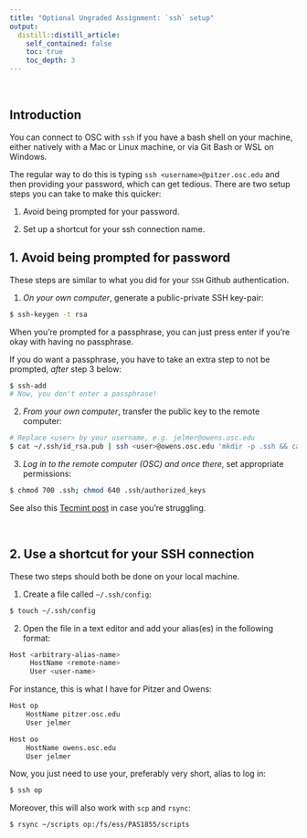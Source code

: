 ```yaml
---
title: "Optional Ungraded Assignment: `ssh` setup"
output:
  distill::distill_article:
    self_contained: false
    toc: true
    toc_depth: 3
---
```


<br>

## Introduction

You can connect to OSC with `ssh` if you have a bash shell on your machine,
either natively with a Mac or Linux machine, or via Git Bash or WSL on Windows.

The regular way to do this is typing `ssh <username>@pitzer.osc.edu` and then
providing your password, which can get tedious. There are two setup steps
you can take to make this quicker:

1. Avoid being prompted for your password.

2. Set up a shortcut for your ssh connection name. 

## 1. Avoid being prompted for password

These steps are similar to what you did for your `SSH` Github authentication.

1. *On your own computer*, generate a public-private SSH key-pair:

  ```bash
  $ ssh-keygen -t rsa
  ```
  
  When you're prompted for a passphrase, you can just press enter if you're
  okay with having no passphrase.
  
::: {.content-box-info}
  
If you do want a passphrase, you have to take an extra step to not be prompted,
*after* step 3 below:
  
```sh
$ ssh-add
# Now, you don't enter a passphrase!
```
  
:::

2. *From your own computer*, transfer the public key to the remote computer:

  ```bash
  # Replace <user> by your username, e.g. jelmer@owens.osc.edu
  $ cat ~/.ssh/id_rsa.pub | ssh <user>@owens.osc.edu 'mkdir -p .ssh && cat >> .ssh/authorized_keys'
  ```

3. *Log in to the remote computer (OSC) and once there*,
   set appropriate permissions:

  ```bash
  $ chmod 700 .ssh; chmod 640 .ssh/authorized_keys
  ```

::: {.content-box-info}

See also this [Tecmint post](https://www.tecmint.com/ssh-passwordless-login-using-ssh-keygen-in-5-easy-steps/)
in case you're struggling.

:::

<br>

## 2. Use a shortcut for your SSH connection

These two steps should both be done on your local machine.

1. Create a file called `~/.ssh/config`:

  ```bash
  $ touch ~/.ssh/config
  ```

2. Open the file in a text editor and add your alias(es) in the following format:

  ```bash
  Host <arbitrary-alias-name>    
       HostName <remote-name>
       User <user-name>
  ```

  For instance, this is what I have for Pitzer and Owens:
  
  ```bash
  Host op
      HostName pitzer.osc.edu
      User jelmer
  
  Host oo
      HostName owens.osc.edu
      User jelmer
  ```

Now, you just need to use your, preferably very short, alias to log in:

```sh
$ ssh op
```

Moreover, this will also work with `scp` and `rsync`:

```sh
$ rsync ~/scripts op:/fs/ess/PAS1855/scripts
```

<br> <br>
